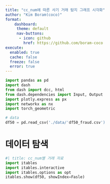 ```yaml
---
title: "cc_num에 따른 사기 거래 탐지 그래프 시각화"
author: "Kim Boram(coco)"
format: 
    dashboard:
     theme: default
     nav-buttons:
      - icon: github
        href: https://github.com/boram-coco
execute: 
  enabled: true
  cache: false
  freeze: false
  error: true
---
```


```python
import pandas as pd
import dash
from dash import dcc, html
from dash.dependencies import Input, Output
import plotly.express as px
import networkx as nx
import torch_geometric

# data
df50 = pd.read_csv('./data/'df50_fraud.csv')

```

# 데이터 탐색 

```python
#| title: cc_num별 거래 자료
import itables
import itables.interactive
import itables.options as opt
itables.show(df50, showIndex=Fasle)
```


